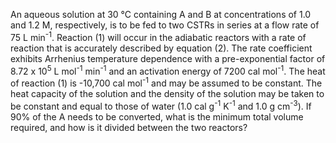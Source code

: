 
An aqueous solution at 30 °C containing A and B at concentrations of 1.0 and 1.2 M, respectively, is to be fed to two CSTRs in series at a flow rate of 75 L min^-1^. Reaction (1) will occur in the adiabatic reactors with a rate of reaction that is accurately described by equation (2). The rate coefficient exhibits Arrhenius temperature dependence with a pre-exponential factor of 8.72 x 10^5^ L mol^-1^ min^-1^ and an activation energy of 7200 cal mol^-1^. The heat of reaction (1) is -10,700 cal mol^-1^ and may be assumed to be constant. The heat capacity of the solution and the density of the solution may be taken to be constant and equal to those of water (1.0 cal g^-1^ K^-1^ and 1.0 g cm^-3^). If 90% of the A needs to be converted, what is the minimum total volume required, and how is it divided between the two reactors?